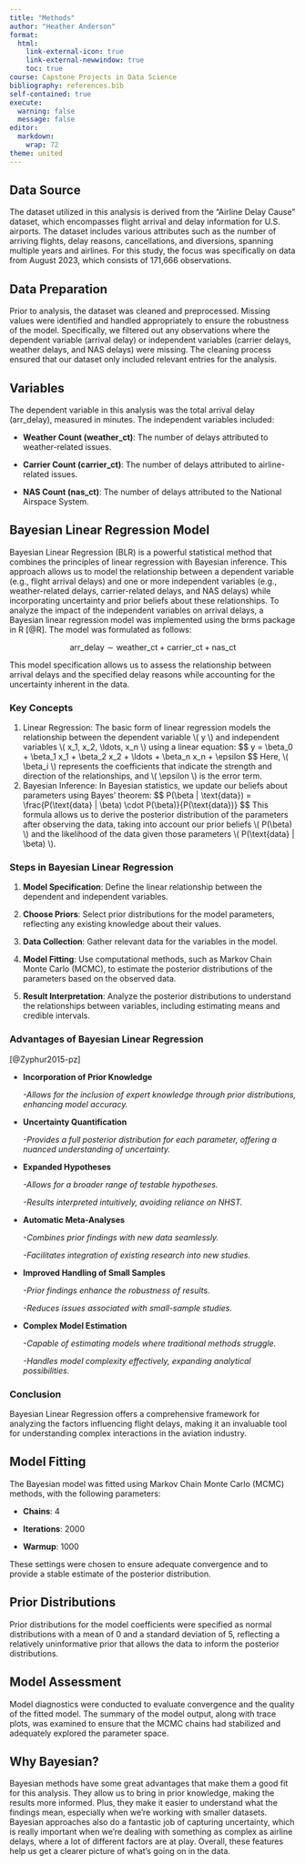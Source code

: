 ```yaml
---
title: "Methods"
author: "Heather Anderson"
format:
  html:
    link-external-icon: true
    link-external-newwindow: true
    toc: true
course: Capstone Projects in Data Science
bibliography: references.bib
self-contained: true
execute: 
  warning: false
  message: false
editor: 
  markdown: 
    wrap: 72
theme: united
---
```


## 

## **Data Source**

The dataset utilized in this analysis is derived from the "Airline Delay
Cause" dataset, which encompasses flight arrival and delay information
for U.S. airports. The dataset includes various attributes such as the
number of arriving flights, delay reasons, cancellations, and
diversions, spanning multiple years and airlines. For this study, the
focus was specifically on data from August 2023, which consists of
171,666 observations.

## **Data Preparation**

Prior to analysis, the dataset was cleaned and preprocessed. Missing
values were identified and handled appropriately to ensure the
robustness of the model. Specifically, we filtered out any observations
where the dependent variable (arrival delay) or independent variables
(carrier delays, weather delays, and NAS delays) were missing. The
cleaning process ensured that our dataset only included relevant entries
for the analysis.

## **Variables**

The dependent variable in this analysis was the total arrival delay
(arr_delay), measured in minutes. The independent variables included:

-   **Weather Count (weather_ct)**: The number of delays attributed to
    weather-related issues.

-   **Carrier Count (carrier_ct)**: The number of delays attributed to
    airline-related issues.

-   **NAS Count (nas_ct)**: The number of delays attributed to the
    National Airspace System.

## **Bayesian Linear Regression Model**

Bayesian Linear Regression (BLR) is a powerful statistical method that
combines the principles of linear regression with Bayesian inference.
This approach allows us to model the relationship between a dependent
variable (e.g., flight arrival delays) and one or more independent
variables (e.g., weather-related delays, carrier-related delays, and NAS
delays) while incorporating uncertainty and prior beliefs about these
relationships. To analyze the impact of the independent variables on
arrival delays, a Bayesian linear regression model was implemented using
the brms package in R [@R]. The model was formulated as follows:

$$
\text{arr\_delay} \sim \text{weather\_ct} + \text{carrier\_ct} + \text{nas\_ct}
$$

This model specification allows us to assess the relationship between
arrival delays and the specified delay reasons while accounting for the
uncertainty inherent in the data.

### Key Concepts

1.  Linear Regression:
    The basic form of linear regression models the relationship between
    the dependent variable \\( y \\) and independent variables \\( x_1,
    x_2, \\ldots, x_n \\) using a linear equation:
    \$\$
    y = \\beta_0 + \\beta_1 x_1 + \\beta_2 x_2 + \\ldots + \\beta_n
    x_n + \\epsilon
    \$\$
    Here, \\( \\beta_i \\) represents the coefficients that indicate the
    strength and direction of the relationships, and \\( \\epsilon \\)
    is the error term.
2.  Bayesian Inference:
    In Bayesian statistics, we update our beliefs about parameters using
    Bayes’ theorem:
    \$\$
    P(\\beta \| \\text{data}) = \\frac{P(\\text{data} \| \\beta) \\cdot
    P(\\beta)}{P(\\text{data})}
    \$\$
    This formula allows us to derive the posterior distribution of the
    parameters after observing the data, taking into account our prior
    beliefs \\( P(\\beta) \\) and the likelihood of the data given those
    parameters \\( P(\\text{data} \| \\beta) \\).

### Steps in Bayesian Linear Regression

1.  **Model Specification**: Define the linear relationship between the
    dependent and independent variables.

2.  **Choose Priors**: Select prior distributions for the model
    parameters, reflecting any existing knowledge about their values.

3.  **Data Collection**: Gather relevant data for the variables in the
    model.

4.  **Model Fitting**: Use computational methods, such as Markov Chain
    Monte Carlo (MCMC), to estimate the posterior distributions of the
    parameters based on the observed data.

5.  **Result Interpretation**: Analyze the posterior distributions to
    understand the relationships between variables, including estimating
    means and credible intervals.

### Advantages of Bayesian Linear Regression 

[@Zyphur2015-pz]

-   **Incorporation of Prior Knowledge**

    *-Allows for the inclusion of expert knowledge through prior
    distributions, enhancing model accuracy.*

-   **Uncertainty Quantification**

    *-Provides a full posterior distribution for each parameter,
    offering a nuanced understanding of uncertainty.*

-   **Expanded Hypotheses**

    *-Allows for a broader range of testable hypotheses.*

    *-Results interpreted intuitively, avoiding reliance on NHST.*

-   **Automatic Meta-Analyses**

    *-Combines prior findings with new data seamlessly.*

    *-Facilitates integration of existing research into new studies.*

-   **Improved Handling of Small Samples**

    *-Prior findings enhance the robustness of results.*

    *-Reduces issues associated with small-sample studies.*

-   **Complex Model Estimation**

    *-Capable of estimating models where traditional methods struggle.*

    *-Handles model complexity effectively, expanding analytical
    possibilities.*

### Conclusion

Bayesian Linear Regression offers a comprehensive framework for
analyzing the factors influencing flight delays, making it an invaluable
tool for understanding complex interactions in the aviation industry.

## **Model Fitting**

The Bayesian model was fitted using Markov Chain Monte Carlo (MCMC)
methods, with the following parameters:

-   **Chains**: 4

-   **Iterations**: 2000

-   **Warmup**: 1000

These settings were chosen to ensure adequate convergence and to provide
a stable estimate of the posterior distribution.

## **Prior Distributions**

Prior distributions for the model coefficients were specified as normal
distributions with a mean of 0 and a standard deviation of 5, reflecting
a relatively uninformative prior that allows the data to inform the
posterior distributions.

## **Model Assessment**

Model diagnostics were conducted to evaluate convergence and the quality
of the fitted model. The summary of the model output, along with trace
plots, was examined to ensure that the MCMC chains had stabilized and
adequately explored the parameter space.

## **Why Bayesian?**

Bayesian methods have some great advantages that make them a good fit
for this analysis. They allow us to bring in prior knowledge, making the
results more informed. Plus, they make it easier to understand what the
findings mean, especially when we’re working with smaller datasets.
Bayesian approaches also do a fantastic job of capturing uncertainty,
which is really important when we’re dealing with something as complex
as airline delays, where a lot of different factors are at play.
Overall, these features help us get a clearer picture of what’s going on
in the data.
